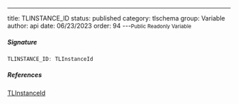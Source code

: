 ---
title: TLINSTANCE_ID
status: published
category: tlschema
group: Variable
author: api
date: 06/23/2023
order: 94
---<Small>Public Readonly Variable</Small>




##### Signature


```ts
TLINSTANCE_ID: TLInstanceId
```

##### References

[TLInstanceId](/gen/tlschema/TLInstanceId-type)

